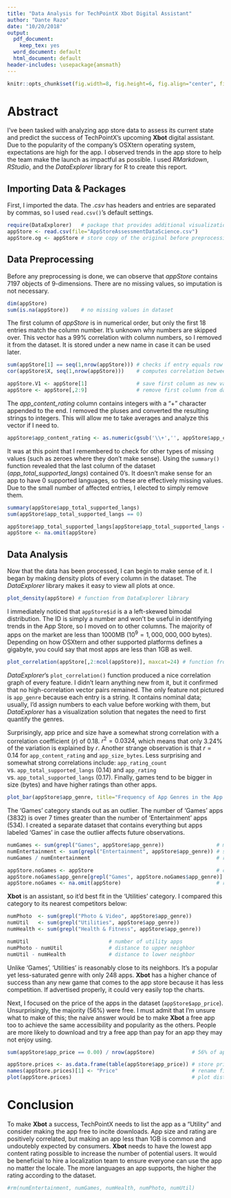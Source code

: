 ```yaml
---
title: "Data Analysis for TechPointX Xbot Digital Assistant"
author: "Dante Razo"
date: "10/20/2018"
output:
  pdf_document:
    keep_tex: yes
  word_document: default
  html_document: default
header-includes: \usepackage{amsmath}
---
```

<!-- NOTE: knit/compile to PDF for the best results; escaped backslashes don't render properly in HTML output -->
```r
knitr::opts_chunk$set(fig.width=8, fig.height=6, fig.align="center", fig.path='Plots/', echo = TRUE, tidy = TRUE)
```

# Abstract
I've been tasked with analyzing app store data to assess its current state and predict the success of TechPointX's upcoming $\textbf{Xbot}$ digital assistant. Due to the popularity of the company's OSXtern operating system, expectations are high for the app. I observed trends in the app store to help the team make the launch as impactful as possible. I used $\textit{RMarkdown}$, $\textit{RStudio}$, and the $\textit{DataExplorer}$ library for R to create this report.

## Importing Data & Packages
First, I imported the data. The $\textit{.csv}$ has headers and entries are separated by commas, so I used $\texttt{read.csv()}$'s default settings.
```r
require(DataExplorer)   # package that provides additional visualization tools for data analysis
appStore <- read.csv(file="AppStoreAssessmentDataScience.csv")
appStore.og <- appStore # store copy of the original before preprocessing
```

## Data Preprocessing
Before any preprocessing is done, we can observe that $\textit{appStore}$ contains 7197 objects of 9-dimensions. There are no missing values, so imputation is not necessary.
```r
dim(appStore)
sum(is.na(appStore))    # no missing values in dataset
```

The first column of $\textit{appStore}$ is in numerical order, but only the first 18 entries match the column number. It's unknown why numbers are skipped over. This vector has a 99% correlation with column numbers, so I removed it from the dataset. It is stored under a new name in case it can be used later.
```r
sum(appStore[1] == seq(1,nrow(appStore))) # checks if entry equals row number; 18 matches
cor(appStore$X, seq(1,nrow(appStore)))    # computes correlation between two vectors

appStore.V1 <- appStore[1]                # save first column as new variable
appStore <- appStore[,2:9]                # remove first column from dataset
```

The $\textit{app\_content\_rating}$ column contains integers with a "+" character appended to the end. I removed the pluses and converted the resulting strings to integers. This will allow me to take averages and analyze this vector if I need to.
```r
appStore$app_content_rating <- as.numeric(gsub('\\+','', appStore$app_content_rating))
```

It was at this point that I remembered to check for other types of missing values (such as zeroes where they don't make sense). Using the $\texttt{summary()}$ function revealed that the last column of the dataset ($\textit{app\_total\_supported\_langs}$) contained 0's. It doesn't make sense for an app to have 0 supported languages, so these are effectively missing values. Due to the small number of affected entries, I elected to simply remove them.
```r
summary(appStore$app_total_supported_langs)
sum(appStore$app_total_supported_langs == 0)

appStore$app_total_supported_langs[appStore$app_total_supported_langs == 0] <- NA # replace 0's
appStore <- na.omit(appStore)
```

## Data Analysis
Now that the data has been processed, I can begin to make sense of it. I began by making density plots of every column in the dataset. The $\textit{DataExplorer}$ library makes it easy to view all plots at once.
<!-- original: plot_histogram(appStore)-->
```r
plot_density(appStore) # function from DataExplorer library
```
\newpage
I immediately noticed that $\texttt{appStore\$id}$ is a a left-skewed bimodal distribution. The ID is simply a number and won't be useful in identifying trends in the App Store, so I moved on to other columns. The majority of apps on the market are less than 1000MB ($10^9 = 1,000,000,000$ bytes). Depending on how OSXtern and other supported platforms defines a gigabyte, you could say that most apps are less than 1GB as well.

<!--smaller: plot_correlation(appStore[,2:ncol(appStore)], maxcat=12) -->
```r
plot_correlation(appStore[,2:ncol(appStore)], maxcat=24) # function from DataExplorer library
```

$\textit{DataExplorer}$'s $\texttt{plot\_correlation()}$ function produced a nice correlation graph of every feature. I didn't learn anything new from it, but it confirmed that no high-correlation vector pairs remained. The only feature not pictured is $\texttt{app\_genre}$ because each entry is a string. It contains nominal data; usually, I'd assign numbers to each value before working with them, but $\textit{DataExplorer}$ has a visualization solution that negates the need to first quantify the genres.

Surprisingly, app price and size have a somewhat strong correlation with a correlation coefficient ($r$) of 0.18. $r^2=0.0324$, which means that only 3.24% of the variation is explained by $r$. Another strange observation is that $r=0.14$ for $\texttt{app\_content\_rating}$ and $\texttt{app\_size\_bytes}$. Less surprising and somewhat strong correlations include: $\texttt{app\_rating\_count}$ vs. $\texttt{app\_total\_supported\_langs}$ (0.14) and $\texttt{app\_rating}$ vs. $\texttt{app\_total\_supported\_langs}$ (0.17). Finally, games tend to be bigger in size (bytes) and have higher ratings than other apps.

\newpage
```r
plot_bar(appStore$app_genre, title="Frequency of App Genres in the App Store")
```

The 'Games' category stands out as an outlier. The number of 'Games' apps (3832) is over 7 times greater than the number of 'Entertainment' apps (534). I created a separate dataset that contains everything but apps labeled 'Games' in case the outlier affects future observations.
```r
numGames <- sum(grepl("Games", appStore$app_genre))                 # most common genre
numEntertainment <- sum(grepl("Entertainment", appStore$app_genre)) # second most common genre
numGames / numEntertainment                                         # ratio (7x increase)

appStore.noGames <- appStore                                        # create copy of dataset
appStore.noGames$app_genre[grepl("Games", appStore.noGames$app_genre)] <- NA # replace games with NA
appStore.noGames <- na.omit(appStore)                               # remove games (now NA)
```

 $\textbf{Xbot}$ is an assistant, so it'd best fit in the 'Utilities' category. I compared this category to its nearest competitors below:
```r
numPhoto  <- sum(grepl("Photo & Video", appStore$app_genre))
numUtil   <- sum(grepl("Utilities", appStore$app_genre))
numHealth <- sum(grepl("Health & Fitness", appStore$app_genre))

numUtil                          # number of utility apps
numPhoto - numUtil               # distance to upper neighbor
numUtil - numHealth              # distance to lower neighbor
```

Unlike 'Games', 'Utilities' is reasonably close to its neighbors. It's a popular yet less-saturated genre with only 248 apps. $\textbf{Xbot}$ has a higher chance of success than any new game that comes to the app store because it has less competition. If advertised properly, it could very easily top the charts.

Next, I focused on the price of the apps in the dataset ($\texttt{appStore\$app\_price}$). Unsurprisingly, the majority (56%) were free. I must admit that I'm unsure what to make of this; the naive answer would be to make $\textbf{Xbot}$ a free app too to achieve the same accessibility and popularity as the others. People are more likely to download and try a free app than pay for an app they may not enjoy using.
```r
sum(appStore$app_price == 0.00) / nrow(appStore)            # 56% of apps are free

appStore.prices <- as.data.frame(table(appStore$app_price)) # store prices in new dataframe
names(appStore.prices)[1] <- "Price"                        # rename first dataframe vector
plot(appStore.prices)                                       # plot distribution of prices
```

# Conclusion
To make $\textbf{Xbot}$ a success, TechPointX needs to list the app as a "Utility" and consider making the app free to incite downloads. App size and rating are positively correlated, but making an app less than 1GB is common and undoutebly expected by consumers. $\textbf{Xbot}$ needs to have the lowest app content rating possible to increase the number of potential users. It would be beneficial to hire a localization team to ensure everyone can use the app no matter the locale. The more languages an app supports, the higher the rating according to the dataset.

```r
#rm(numEntertainment, numGames, numHealth, numPhoto, numUtil)
```

<!-- Time limit reached -->